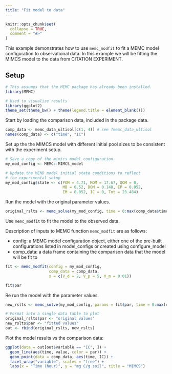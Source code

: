 ```yaml
---
title: "Fit model to data"
---
```


```r
knitr::opts_chunk$set(
  collapse = TRUE,
  comment = "#>"
)
```

This example demonstrates how to use `memc_modfit` to fit a MEMC model
configuration to observational data. In this example we will be fitting
the MIMCS model to the data from CITATION EXPERIMENT. 

## Setup 

```r
# This assumes that the MEMC package has already been installed. 
library(MEMC)

# Used to visualize results
library(ggplot2)  
theme_set(theme_bw() + theme(legend.title = element_blank()))
```

Start by loading the comparison data, included in the package data. 

```r
comp_data <- memc_data_ultisol[c(1, 4)] # see ?memc_data_ultisol
names(comp_data) <- c("time", "IC")
```

Set up the the MIMCS model with different initial pool sizes to be
consistent with the experiment setup. 

```r
# Save a copy of the mimics model configuration. 
my_mod_config <- MEMC::MIMCS_model

# Update the MEND model initial state conditions to reflect 
# the experimental setup
my_mod_config$state <- c(POM = 4.71, MOM = 17.67, QOM = 0, 
                         MB = 0.52, DOM = 0.148, EP = 0.052, 
                         EM = 0.052, IC = 0, Tot = 23.484)
```

Run the model with the original parameter values. 

```r
original_rslts <- memc_solve(my_mod_config, time = 0:max(comp_data$time))
```

Use `memc_modfit` to fit the model to the observed data. 

Description of inputs to MEMC function `memc_modfit` are as follows: 

* config: a MEMC model configuration object, either one of the pre-built
configurations listed in model_configs or created using configure_model
* comp_data: a data frame containing the comparison data that the model
will be fit to 

```r
fit <- memc_modfit(config = my_mod_config, 
                   comp_data = comp_data, 
                   x = c(V_d = 2, V_p = 5, V_m = 0.01))

fit$par
```

Re run the model with the parameter values. 

```r
new_rslts <- memc_solve(my_mod_config, params = fit$par, time = 0:max(comp_data$time)) 
```

```r
# Format into a single data table to plot
original_rslts$par <- "original values"
new_rslts$par <- "fitted values"
out <- rbind(original_rslts, new_rslts)
```

Plot the model results vs the comparison data:

```r
ggplot(data = out[out$variable == "IC", ]) +
  geom_line(aes(time, value, color = par)) +
  geom_point(data = comp_data, aes(time, IC)) +
  facet_wrap("variable", scales = "free") + 
  labs(x = "Time (hour)", y = "mg C/g soil", title = "MIMCS") 
```
